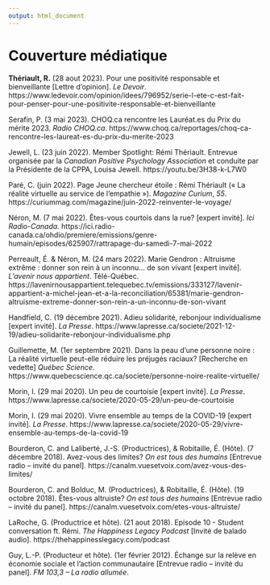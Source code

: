 ```yaml
---
output: html_document
---
```


\footnotesize
\setlength{\parindent}{-0.2in}
\setlength{\leftskip}{0.2in}
\setlength{\parskip}{8pt}

# Couverture médiatique

**Thériault, R.** (28 aout 2023). Pour une positivité responsable et bienveillante [Lettre d'opinion]. *Le Devoir*. https://www.ledevoir.com/opinion/idees/796952/serie-l-ete-c-est-fait-pour-penser-pour-une-positivite-responsable-et-bienveillante

Serafin, P. (3 mai 2023). CHOQ.ca rencontre les Lauréat.es du Prix du mérite 2023. *Radio CHOQ.ca*. https://www.choq.ca/reportages/choq-ca-rencontre-les-laureat-es-du-prix-du-merite-2023

Jewell, L. (23 juin 2022). Member Spotlight: Rémi Thériault. Entrevue organisée par la *Canadian Positive Psychology Association* et conduite par la Présidente de la CPPA, Louisa Jewell. https://youtu.be/3H38-k-L7W0

Paré, C. (juin 2022). Page Jeune chercheur étoile : Rémi Thériault (« La réalité virtuelle au service de l'empathie »). *Magazine Curium*, *55*. https://curiummag.com/magazine/juin-2022-reinventer-le-voyage/

Néron, M. (7 mai 2022). Êtes-vous courtois dans la rue? [expert invité]. *Ici Radio-Canada*. https://ici.radio-canada.ca/ohdio/premiere/emissions/genre-humain/episodes/625907/rattrapage-du-samedi-7-mai-2022

Perreault, É. & Néron, M. (24 mars 2022). Marie Gendron : Altruisme extrême : donner son rein à un inconnu... de son vivant [expert invité]. *L'avenir nous appartient*. Télé-Québec. https://lavenirnousappartient.telequebec.tv/emissions/333127/lavenir-appartient-a-michel-jean-et-a-la-reconciliation/65381/marie-gendron-altruisme-extreme-donner-son-rein-a-un-inconnu-de-son-vivant

Handfield, C. (19 décembre 2021). Adieu solidarité, rebonjour individualisme [expert invité]. *La Presse*. https://www.lapresse.ca/societe/2021-12-19/adieu-solidarite-rebonjour-individualisme.php

Guillemette, M. (1er septembre 2021). Dans la peau d'une personne noire : La réalité virtuelle peut-elle réduire les préjugés raciaux? [Recherche en vedette] *Québec Science*. https://www.quebecscience.qc.ca/societe/personne-noire-realite-virtuelle/

Morin, I. (29 mai 2020). Un peu de courtoisie [expert invité]. *La Presse*. https://www.lapresse.ca/societe/2020-05-29/un-peu-de-courtoisie

Morin, I. (29 mai 2020). Vivre ensemble au temps de la COVID-19 [expert invité]. *La Presse*. https://www.lapresse.ca/societe/2020-05-29/vivre-ensemble-au-temps-de-la-covid-19

Bourderon, C. and Laliberté, J.-S. (Productrices), & Robitaille, É. (Hôte). (7 décembre 2018). Avez-vous des limites? *On est tous des humains* [Entrevue radio – invité du panel]. https://canalm.vuesetvoix.com/avez-vous-des-limites/

Bourderon, C. and Bolduc, M. (Productrices), & Robitaille, É. (Hôte). (19 octobre 2018). Êtes-vous altruiste? *On est tous des humains* [Entrevue radio – invité du panel]. https://canalm.vuesetvoix.com/etes-vous-altruiste/

LaRoche, G. (Productrice et hôte). (21 aout 2018). Episode 10 - Student conversation ft. Rémi. *The Happiness Legacy Podcast* [Invité de balado audio]. https://thehappinesslegacy.com/podcast

Guy, L.-P. (Producteur et hôte). (1er février 2012). Échange sur la relève en économie sociale et l'action communautaire [Entrevue radio – invité du panel]. *FM 103,3 -- La radio allumée*.